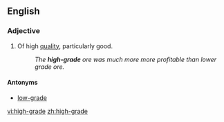 ==English==
===Adjective===
{{en-adj|-}}

#Of high [[quality]], particularly good.
#:''The '''high-grade''' ore was much more more profitable than lower grade ore.''

====Antonyms====
*[[low-grade]]

[[vi:high-grade]]
[[zh:high-grade]]